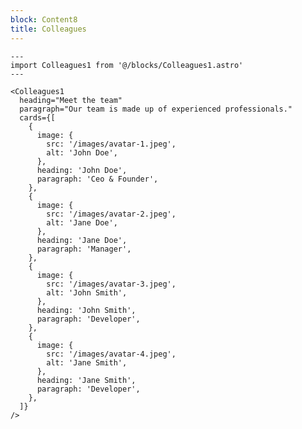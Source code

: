 ```yaml
---
block: Content8
title: Colleagues
---
```


```astro live
---
import Colleagues1 from '@/blocks/Colleagues1.astro'
---

<Colleagues1
  heading="Meet the team"
  paragraph="Our team is made up of experienced professionals."
  cards={[
    {
      image: {
        src: '/images/avatar-1.jpeg',
        alt: 'John Doe',
      },
      heading: 'John Doe',
      paragraph: 'Ceo & Founder',
    },
    {
      image: {
        src: '/images/avatar-2.jpeg',
        alt: 'Jane Doe',
      },
      heading: 'Jane Doe',
      paragraph: 'Manager',
    },
    {
      image: {
        src: '/images/avatar-3.jpeg',
        alt: 'John Smith',
      },
      heading: 'John Smith',
      paragraph: 'Developer',
    },
    {
      image: {
        src: '/images/avatar-4.jpeg',
        alt: 'Jane Smith',
      },
      heading: 'Jane Smith',
      paragraph: 'Developer',
    },
  ]}
/>
```

